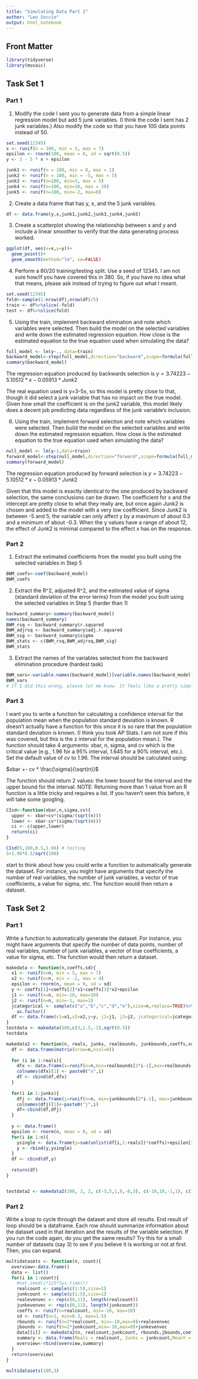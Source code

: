 ---
title: "Simulating Data Part 1"
author: "Leo Soccio"
output: html_notebook
---

## Front Matter
```{r}
library(tidyverse)
library(mosaic)
```

## Task Set 1

### Part 1

1.	Modify the code I sent you to generate data from a simple linear regression model but add 5 junk variables. (I think the code I sent has 2 junk variables.) Also modify the code so that you have 100 data points instead of 50.
```{r}
set.seed(12345)
x <- runif(n = 100, min = 5, max = 7)
epsilon <- rnorm(100, mean = 0, sd = sqrt(0.5))
y <- 3 - 5 * x + epsilon

junk1 <- runif(n = 100, min = 0, max = 1)
junk2 <- runif(n = 100, min = -5, max = 5)
junk3 <- runif(n=100, min=3, max = 5)
junk4 <- runif(n=100, min=10, max = 20)
junk5 <- runif(n=100, min=-2, max=0)
```


2.	Create a data frame that has y, x, and the 5 junk variables.
```{r}
df <- data.frame(y,x,junk1,junk2,junk3,junk4,junk5)
```


3.	Create a scatterplot showing the relationship between x and y and include a linear smoother to verify that the data generating process worked.
```{r}
ggplot(df, aes(x=x,y=y))+
  geom_point()+
  geom_smooth(method="lm", se=FALSE)
```


4.	Perform a 80/20 training/testing split. Use a seed of 12345. I am not sure how/if you have covered this in 380. So, if you have no idea what that means, please ask instead of trying to figure out what I meant.
```{r}
set.seed(12345)
fold<-sample(1:nrow(df),nrow(df)/5)
train <- df%>%slice(-fold)
test <- df%>%slice(fold)
```

5.	Using the train, implement backward elimination and note which variables were selected. Then build the model on the selected variables and write down the estimated regression equation. How close is the estimated equation to the true equation used when simulating the data?
```{r}
full_model <- lm(y~., data=train)
backward_model<-step(full_model,direction="backward",scope=formula(full_model))
summary(backward_model)
```
The regression equation produced by backwards selection is $y=3.74223-5.10512*x-0.05913*Junk2$

The real equation used is y=3-5x, so this model is pretty close to that, though it did select a junk variable that has no impact on the true model. Given how small the coefficient is on the junk2 variable, this model likely does a decent job predicting data regardless of the junk variable's inclusion.


6.	Using the train, implement forward selection and note which variables were selected. Then build the model on the selected variables and write down the estimated regression equation. How close is the estimated equation to the true equation used when simulating the data?
```{r}
null_model <- lm(y~1,data=train)
forward_model<-step(null_model,direction="forward",scope=formula(full_model))
summary(forward_model)
```
The regression equation produced by forward selection is $y=3.74223-5.10512*x-0.05913*Junk2$

Given that this model is exactly identical to the one produced by backward selection, the same conclusions can be drawn. The coefficient for x and the intercept are pretty close to what they really are, but once again Junk2 is chosen and added to the model with a very low coefficient. Since Junk2 is between -5 and 5, the variable can only affect y by a maximum of about 0.3 and a minimum of about -0.3. When the y values have a range of about 12, the effect of Junk2 is minimal compared to the effect x has on the response.

### Part 2

1.	Extract the estimated coefficients from the model you built using the selected variables in Step 5
```{r}
BWM_coefs<-coef(backward_model)
BWM_coefs
```

2.	Extract the R^2, adjusted R^2, and the estimated value of sigma (standard deviation of the error terms) from the model you built using the selected variables in Step 5 (harder than 1)
```{r}
backward_summary<-summary(backward_model)
names(backward_summary)
BWM_rsq <- backward_summary$r.squared
BWM_adjrsq <- backward_summary$adj.r.squared
BWM_sig <- backward_summary$sigma
BWM_stats <- c(BWM_rsq,BWM_adjrsq,BWM_sig)
BWM_stats
```

3.	Extract the names of the variables selected from the backward elimination procedure (hardest task)
```{r}
BWM_vars<-variable.names(backward_model)[variable.names(backward_model)!="(Intercept)"]
BWM_vars
# If I did this wrong, please let me know. It feels like a pretty simple task, but you said it would be hard.
```

### Part 3

I want you to write a function for calculating a confidence interval for the population mean when the population standard deviation is known. R doesn't actually have a function for this since it is so rare that the population standard deviation is known. (I think you took AP Stats. I am not sure if this was covered, but this is the z interval for the population mean.). The function should take 4 arguments: xbar, n, sigma, and cv which is the critical value (e.g., 1.96 for a 95% interval, 1.645 for a 90% interval, etc.). Set the default value of cv to 1.96. The interval should be calculated using:

$xbar +- cv * \frac{\sigma}{\sqrt(n)}$

The function should return 2 values: the lower bound for the interval and the upper bound for the interval. NOTE: Returning more than 1 value from an R function is a little tricky and requires a list. If you haven't seen this before, it will take some googling.

```{r}
CIsd<-function(xbar,n,sigma,cv){
  upper <- xbar+cv*(sigma/(sqrt(n)))
  lower <- xbar-cv*(sigma/(sqrt(n)))
  ci <- c(upper,lower)
  return(ci)
}

CIsd(5,100,0.5,1.96) # testing
5+1.96*0.5/sqrt(100)
```

start to think about how you could write a function to automatically generate the dataset. For instance, you might have arguments that specify the number of real variables, the number of junk variables, a vector of true coefficients, a value for sigma, etc. The function would then return a dataset.


## Task Set 2

### Part 1
Write a function to automatically generate the dataset. For instance, you might have arguments that specify the number of data points, number of real variables, number of junk variables, a vector of true coefficients, a value for sigma, etc. The function would then return a dataset. 

```{r}
makedata <- function(n,coeffs,sd){
  x1 <- runif(n=n, min = 5, max = 7)
  x2 <- runif(n=n, min = -2, max = 4)
  epsilon <- rnorm(n, mean = 0, sd = sd)
  y <- coeffs[1]+coeffs[2]*x1+coeffs[3]*x2+epsilon
  j1 <- runif(n=n, min=-10, max=10)
  j2 <- runif(n=n, min=-1, max=1)
  jcategorical <- sample(c("a","b","c","d","e"),size=n,replace=TRUE)%>%
    as.factor()
  df <- data.frame(x1=x1,x2=x2,y=y, j1=j1, j2=j2, jcategorical=jcategorical)
}
testdata <- makedata(100,c(3,1.5,-2),sqrt(0.5))
testdata
```

```{r}
makedata2 <- function(n, reals, junks, realbounds, junkbounds,coeffs,sd){
  df <- data.frame(matrix(nrow=n,ncol=0))
  
  for (i in 1:reals){
    dfx <- data.frame(x=runif(n=n,min=realbounds[2*i-1],max=realbounds[2*i]))
    colnames(dfx)[1] <- paste0("x",i)
    df <- cbind(df,dfx)
  }
  
  for(i in 1:junks){
    dfj <- data.frame(j=runif(n=n, min=junkbounds[2*i-1], max=junkbounds[2*i]))
    colnames(dfj)[1]<-paste0("j",i)
    df<-cbind(df,dfj)
  }
  
  y <- data.frame()
  epsilon <- rnorm(n, mean = 0, sd = sd)
  for(i in 1:n){
    ysingle <- data.frame(y=sum(unlist(df[i,1:reals])*coeffs)+epsilon[i])
    y <- rbind(y,ysingle)
  }
  df <- cbind(df,y)
  
  return(df)
}


testdata2 <- makedata2(100, 3, 2, c(-3,5,1,9,-6,3), c(-10,10,-1,1), c(1,2,3),sqrt(0.5))
```



### Part 2
Write a loop to cycle through the dataset and store all results. End result of loop should be a dataframe. Each row should summarize information about the dataset used in that iteration and the results of the variable selection. If you run the code again, do you get the same results? Try this for a small number of datasets (say 3) to see if you believe it is working or not at first. Then, you can expand. 

```{r}
multidatasets <- function(n, count){
  overview<-data.frame()
  data <- list()
  for(i in 1:count){
    #set.seed(i*123*Sys.time())
    realcount <- sample(c(1:5),size=1)
    junkcount <- sample(c(1:5),size=1)
    realevenvec <- rep(c(0,11), length(realcount))
    junkevenvec <- rep(c(0,11), length(junkcount))
    coeffs <- runif(n=realcount, min=-10, max=10)
    sd <- runif(n=1, min=0.3, max=1.5)
    rbounds <- runif(n=2*realcount, min=-10,max=0)+realevenvec
    jbounds <- runif(n=2*junkcount,min=-10,max=0)+junkevenvec
    data[[i]] <- makedata2(n, realcount,junkcount, rbounds,jbounds,coeffs,sd)
    summary <- data.frame(Reals = realcount, Junks = junkcount,MeanY = mean(data[[i]]$y))
    overview<-rbind(overview,summary)
  }
  return(overview)
}

multidatasets(100,3)
```




